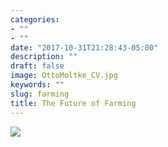 ```yaml
---
categories:
- ""
- ""
date: "2017-10-31T21:28:43-05:00"
description: ""
draft: false
image: OttoMoltke_CV.jpg
keywords: ""
slug: farming
title: The Future of Farming
---
```


![](https://media.giphy.com/media/RfqzvLD914vlItAzVS/giphy.gif)